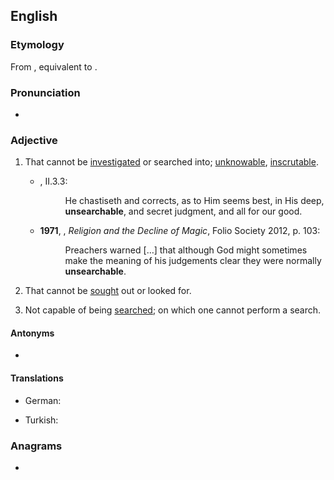 ==English==

===Etymology===
From {{inh|en|enm|unserchable}}, equivalent to {{prefix|en|un|searchable}}.

===Pronunciation===
* {{a|UK}} {{IPA|/ʌnˈsəːtʃəb(ə)l/|lang=en}}

===Adjective===
{{en-adj}}

# That cannot be [[investigated]] or searched into; [[unknowable]], [[inscrutable]].
#* {{RQ:RBrtn AntmyMlncly}}, II.3.3:
#*: He chastiseth and corrects, as to Him seems best, in His deep, '''unsearchable''', and secret judgment, and all for our good.
#* '''1971''', {{w|Keith Thomas (historian)|Keith Thomas}}, ''Religion and the Decline of Magic'', Folio Society 2012, p. 103:
#*: Preachers warned […] that although God might sometimes make the meaning of his judgements clear they were normally '''unsearchable'''.
# That cannot be [[sought]] out or looked for.
# {{lb|en|computing}} Not capable of being [[search]]ed; on which one cannot perform a search.

====Antonyms====
* {{l|en|searchable}}

====Translations====
{{trans-top}}
* German: {{t|de|undurchsuchbar}}
{{trans-mid}}
* Turkish: {{t|tr|aranamaz}}
{{trans-bottom}}

===Anagrams===
* {{l|en|unreachables}}